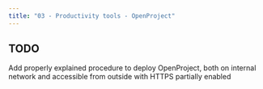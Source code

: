 ```yaml
---
title: "03 - Productivity tools - OpenProject"
---
```


:::{.callout-warning}
## TODO
Add properly explained procedure to deploy OpenProject, both on internal network and accessible from outside with HTTPS partially enabled
:::